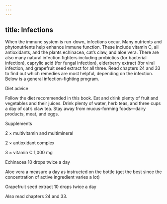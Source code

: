 ```yaml
---
---
---
```

title: Infections
---




When the immune system is run-down, infections occur. Many nutrients and phytonutrients help enhance immune function. These include vitamin C, all antioxidants, and the plants echinacea, cat’s claw, and aloe vera. There are also many natural infection fighters including probiotics (for bacterial infection), caprylic acid (for fungal infection), elderberry extract (for viral infection, and grapefruit seed extract for all three. Read chapters 24 and 33 to find out which remedies are most helpful, depending on the infection. Below is a general infection-fighting program.





Diet advice


Follow the diet recommended in this book. Eat and drink plenty of fruit and vegetables and their juices. Drink plenty of water, herb teas, and three cups a day of cat’s claw tea. Stay away from mucus-forming foods—dairy products, meat, and eggs.





Supplements


2 × multivitamin and multimineral

2 × antioxidant complex

3 × vitamin C 1,000 mg

Echinacea 10 drops twice a day

Aloe vera a measure a day as instructed on the bottle (get the best since the concentration of active ingredient varies a lot)

Grapefruit seed extract 10 drops twice a day



Also read chapters 24 and 33.